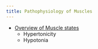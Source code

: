 ```yaml
---
title: Pathophysiology of Muscles
---
```


- [Overview of Muscle states]({{< var ref-muscle-states.path >}})
    - Hypertonicity
    - Hypotonia